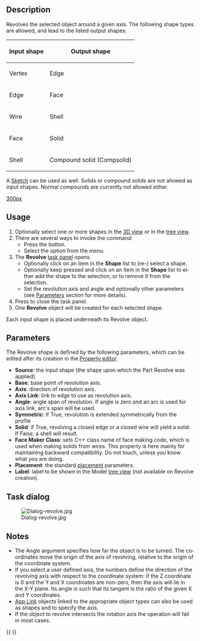 <languages/>

<div lang="en" dir="ltr" class="mw-content-ltr">
{{Docnav
|[[Part_Extrude|Extrude]]
|[[Part_Mirror|Mirror]]
|[[Part_Workbench|Part]]
|IconL=Part_Extrude.svg
|IconR=Part_Mirror.svg
|IconC=Workbench_Part.svg
}}
</div>

<div class="mw-translate-fuzzy">
{{GuiCommand/sv|Name=Part Revolve|Name/sv=Part Revolve/sv|MenuLocation=Part → Revolve|Workbenches=[[Part_Workbench/sv|Part]], Complete|SeeAlso=}}
</div>

<div lang="en" dir="ltr" class="mw-content-ltr">
==Description==
</div>

<div lang="en" dir="ltr" class="mw-content-ltr">
Revolves the selected object around a given axis. The following shape types are allowed, and lead to the listed output shapes:
</div>

<div lang="en" dir="ltr" class="mw-content-ltr">
{| class="wikitable"
|-
! Input shape
! Output shape
|-
| Vertex
| Edge
|-
| Edge
| Face
|-
| Wire
| Shell
|-
| Face
| Solid
|-
| Shell
| Compound solid (Compsolid)
|}
</div>

<div lang="en" dir="ltr" class="mw-content-ltr">
A [[Sketcher_Workbench|Sketch]] can be used as well. Solids or compound solids are not allowed as input shapes. Normal compounds are currently not allowed either.
</div>

[[image:Part_Revolve_example.png|300px]]
<div lang="en" dir="ltr" class="mw-content-ltr">
{{Caption|Example of revolution}}
</div>

<div lang="en" dir="ltr" class="mw-content-ltr">
==Usage==
</div>

<div lang="en" dir="ltr" class="mw-content-ltr">
# Optionally select one or more shapes in the [[3D_view|3D view]] or in the [[Tree_view|tree view]].
# There are several ways to invoke the command:
#* Press the {{Button|[[Image:Part_Revolve.svg|16px]] [[Part_Revolve|Revolve...]]}} button.
#* Select the {{MenuCommand|Part → [[Image:Part_Revolve.svg|16px]] Revolve...}} option from the menu.
# The '''Revolve''' [[Task_panel|task panel]] opens.
#* Optionally click on an item in the '''Shape''' list to (re-) select a shape.
#* Optionally keep {{KEY|Shift}} pressed and click on an item in the '''Shape''' list to either add the shape to the selection, or to remove it from the selection.
#* Set the revolution axis and angle and optionally other parameters (see [[#Parameters|Parameters]] section for more details).
# Press {{Button|OK}} to close the task panel.
# One '''Revolve''' object will be created for each selected shape.
</div>

<div lang="en" dir="ltr" class="mw-content-ltr">
Each input shape is placed underneath its Revolve object.
</div>

<div lang="en" dir="ltr" class="mw-content-ltr">
== Parameters ==
</div>

<div lang="en" dir="ltr" class="mw-content-ltr">
The Revolve shape is defined by the following parameters, which can be edited after its creation in the [[Property_editor|Property editor]].  
* '''Source''': the input shape (the shape upon which the Part Revolve was applied).
* '''Base''': base point of revolution axis.
* '''Axis''': direction of revolution axis.
* '''Axis Link''': link to edge to use as revolution axis.
* '''Angle''': angle span of revolution. If angle is zero and an arc is used for axis link, arc's span will be used.
* '''Symmetric''': if True, revolution is extended symmetrically from the profile
* '''Solid''': if True, revolving a closed edge or a closed wire will yield a solid. If False, a shell will result.
* '''Face Maker Class''': sets C++ class name of face making code, which is used when making solids from wires. This property is here mainly for maintaining backward compatibility. Do not touch, unless you know what you are doing.
* '''Placement''': the standard [[Placement|placement]] parameters.
* '''Label''': label to be shown in the Model [[Tree_view|tree view]] (not available on Revolve creation).
</div>

<div lang="en" dir="ltr" class="mw-content-ltr">
== Task dialog ==
</div> 

<div class="mw-translate-fuzzy">
[[Image:Dialog-revolve.jpg]]
</div>

<div lang="en" dir="ltr" class="mw-content-ltr">
==Notes==
</div>

<div lang="en" dir="ltr" class="mw-content-ltr">
* The Angle argument specifies how far the object is to be turned. The coordinates move the origin of the axis of revolving, relative to the origin of the coordinate system.
* If you select a user defined axis, the numbers define the direction of the revolving axis with respect to the coordinate system: if the Z coordinate is 0 and the Y and X coordinates are non-zero, then the axis will lie in the X-Y plane. Its angle is such that its tangent is the ratio of the given X and Y coordinates.
* [[App_Link|App Link]] objects linked to the appropriate object types can also be used as shapes and to specify the axis. {{Version|0.20}}
* If the object to revolve intersects the rotation axis the operation will fail in most cases.
</div>


<div lang="en" dir="ltr" class="mw-content-ltr">
{{Docnav
|[[Part_Extrude|Extrude]]
|[[Part_Mirror|Mirror]]
|[[Part_Workbench|Part]]
|IconL=Part_Extrude.svg
|IconR=Part_Mirror.svg
|IconC=Workbench_Part.svg
}}
</div>

{{Part Tools navi{{#translation:}}}}
{{Userdocnavi{{#translation:}}}}